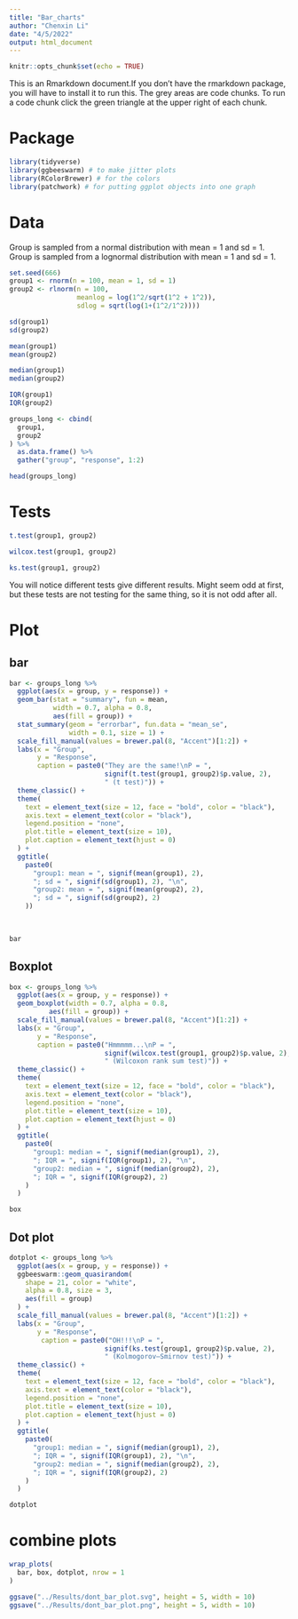 ---
title: "Bar_charts"
author: "Chenxin Li"
date: "4/5/2022"
output: html_document
---

```{r setup, include=FALSE}
knitr::opts_chunk$set(echo = TRUE)
```

This is an Rmarkdown document.If you don't have the rmarkdown package, you will have to install it to run this. 
The grey areas are code chunks. To run a code chunk click the green triangle at the upper right of each chunk.  

# Package
```{r}
library(tidyverse)
library(ggbeeswarm) # to make jitter plots  
library(RColorBrewer) # for the colors 
library(patchwork) # for putting ggplot objects into one graph 
```

# Data

Group is sampled from a normal distribution with mean = 1 and sd = 1. 
Group is sampled from a lognormal distribution with mean = 1 and sd = 1. 

```{r}
set.seed(666)
group1 <- rnorm(n = 100, mean = 1, sd = 1)
group2 <- rlnorm(n = 100, 
                 meanlog = log(1^2/sqrt(1^2 + 1^2)), 
                 sdlog = sqrt(log(1+(1^2/1^2))))

sd(group1)
sd(group2)

mean(group1)
mean(group2)

median(group1)
median(group2)

IQR(group1)
IQR(group2)
```

```{r}
groups_long <- cbind(
  group1,
  group2
) %>% 
  as.data.frame() %>% 
  gather("group", "response", 1:2)

head(groups_long)
```

# Tests
```{r}
t.test(group1, group2)

wilcox.test(group1, group2)

ks.test(group1, group2)
```

You will notice different tests give different results. 
Might seem odd at first, but these tests are not testing for the same thing, so it is not odd after all.

# Plot
## bar
```{r}
bar <- groups_long %>% 
  ggplot(aes(x = group, y = response)) +
  geom_bar(stat = "summary", fun = mean, 
           width = 0.7, alpha = 0.8,
           aes(fill = group)) + 
  stat_summary(geom = "errorbar", fun.data = "mean_se",
               width = 0.1, size = 1) +
  scale_fill_manual(values = brewer.pal(8, "Accent")[1:2]) +
  labs(x = "Group",
       y = "Response",
       caption = paste0("They are the same!\nP = ", 
                        signif(t.test(group1, group2)$p.value, 2),
                        " (t test)")) +
  theme_classic() +
  theme(
    text = element_text(size = 12, face = "bold", color = "black"),
    axis.text = element_text(color = "black"),
    legend.position = "none",
    plot.title = element_text(size = 10),
    plot.caption = element_text(hjust = 0)
  ) +
  ggtitle(
    paste0(
      "group1: mean = ", signif(mean(group1), 2), 
      "; sd = ", signif(sd(group1), 2), "\n",
      "group2: mean = ", signif(mean(group2), 2), 
      "; sd = ", signif(sd(group2), 2)
    )) 
  
  

bar
```
## Boxplot
```{r}
box <- groups_long %>% 
  ggplot(aes(x = group, y = response)) +
  geom_boxplot(width = 0.7, alpha = 0.8, 
          aes(fill = group)) +
  scale_fill_manual(values = brewer.pal(8, "Accent")[1:2]) +
  labs(x = "Group",
       y = "Response",
       caption = paste0("Hmmmmm...\nP = ", 
                        signif(wilcox.test(group1, group2)$p.value, 2),
                        " (Wilcoxon rank sum test)")) +
  theme_classic() +
  theme(
    text = element_text(size = 12, face = "bold", color = "black"),
    axis.text = element_text(color = "black"),
    legend.position = "none",
    plot.title = element_text(size = 10),
    plot.caption = element_text(hjust = 0)
  ) +
  ggtitle(
    paste0(
      "group1: median = ", signif(median(group1), 2), 
      "; IQR = ", signif(IQR(group1), 2), "\n",
      "group2: median = ", signif(median(group2), 2), 
      "; IQR = ", signif(IQR(group2), 2)
    )
  )

box
```
## Dot plot
```{r}
dotplot <- groups_long %>% 
  ggplot(aes(x = group, y = response)) +
  ggbeeswarm::geom_quasirandom(
    shape = 21, color = "white", 
    alpha = 0.8, size = 3,
    aes(fill = group)
  ) +
  scale_fill_manual(values = brewer.pal(8, "Accent")[1:2]) +
  labs(x = "Group",
       y = "Response",
        caption = paste0("OH!!!\nP = ", 
                        signif(ks.test(group1, group2)$p.value, 2),
                        " (Kolmogorov–Smirnov test)")) +
  theme_classic() +
  theme(
    text = element_text(size = 12, face = "bold", color = "black"),
    axis.text = element_text(color = "black"),
    legend.position = "none",
    plot.title = element_text(size = 10),
    plot.caption = element_text(hjust = 0)
  ) +
  ggtitle(
    paste0(
      "group1: median = ", signif(median(group1), 2), 
      "; IQR = ", signif(IQR(group1), 2), "\n",
      "group2: median = ", signif(median(group2), 2), 
      "; IQR = ", signif(IQR(group2), 2)
    )
  )

dotplot 
```
# combine plots
```{r}
wrap_plots(
  bar, box, dotplot, nrow = 1
)

ggsave("../Results/dont_bar_plot.svg", height = 5, width = 10)
ggsave("../Results/dont_bar_plot.png", height = 5, width = 10)
```

